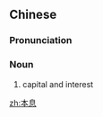 ==Chinese==
{{zh-forms}}

===Pronunciation===
{{zh-pron
|m=běn息
|cat=n
}}

===Noun===
{{zh-noun}}

# capital and interest

{{zh-cat|Finance}}

[[zh:本息]]